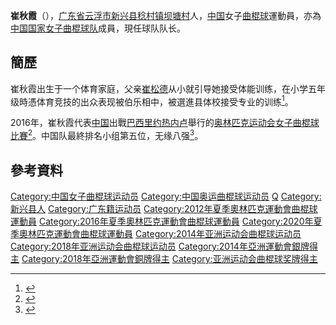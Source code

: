 {{Infobox sportsperson
| headercolor    = #E9967A
| name           = 崔秋霞
| image          =
| imagesize      = 
| caption        =
| birthname      =
| fullname       =
| nickname       =
| nationality    = 
| residence      =
| birthdate      = {{birth_date_and_age|1990|9|11}}<ref name="伦敦奥运">{{zh-cn}}{{cite web|title=2012伦敦奥运会中国体育代表团成员名录 - 崔秋霞|url=http://2012teamchina.olympic.cn/index.php/personview/persons/16319|access-date=2012-07-15|archive-date=2017-09-23|archive-url=https://web.archive.org/web/20170923145203/http://2012teamchina.olympic.cn/index.php/personview/persons/16319|dead-url=no}}</ref>
| birthplace     = {{CHN}}[[广东省|广东省]][[云浮市|云浮市]]
| height         = {{height|m=1.66}}<ref name="伦敦奥运"/>
| weight         = {{weight|kg=63}}<ref name="伦敦奥运"/>
| website        = 
| country        = {{CHN}}
| sport          = 女子[[曲棍球|曲棍球]]
| collegeteam    =
| club           =
| team           =
| turnedpro      =
| coach          =
| retired        =
| coaching       =
| worlds         =
| regionals      =
| nationals      =
| olympics       =
| paralympics    =
| highestranking =
| pb             =
| medaltemplates = 
| show-medals    = yes
}}
'''崔秋霞'''（{{bd|1990年|9月11日}}），[[广东省|广东省]][[云浮市|云浮市]][[新兴县|新兴县]][[稔村镇|稔村镇]][[坝塘村|坝塘村]]人，[[中国|中国]]女子[[曲棍球|曲棍球]]運動員，亦為[[中国国家女子曲棍球队|中国国家女子曲棍球队]]成員，現任球队队长。

==簡歷==
崔秋霞出生于一个体育家庭，父亲[[崔松德|崔松德]]从小就引导她接受体能训练，在小学五年级時憑体育竞技的出众表现被伯乐相中，被選進县体校接受专业的训练<ref>{{zh-cn}}{{cite news|title=国家女子曲棍球队队长崔秋霞：从新兴走出的“倔孩子”|url=http://yf.southcn.com/content/2016-01/08/content_140407404.htm|agency=南方日报|date=2016-01-08|deadurl=yes|archiveurl=https://web.archive.org/web/20170305002719/http://yf.southcn.com/content/2016-01/08/content_140407404.htm|archivedate=2017-03-05}}</ref>。

2016年，崔秋霞代表[[2016年夏季奥林匹克运动会中国代表团|中国]]出戰[[巴西|巴西]][[里约热内卢|里约热内卢]]舉行的[[2016年夏季奥林匹克运动会|奥林匹克运动会]][[2016年夏季奧林匹克運動會女子曲棍球比賽|女子曲棍球比賽]]<ref>{{zh-cn}}{{cite news|title=2016里约奥运中国曲棍球名单 中国女曲整装待发|url=http://2016.sohu.com/20160718/n459784052.shtml|agency=搜狐体育|date=2016-07-18|access-date=2017-09-23|archive-url=https://web.archive.org/web/20170923194017/http://2016.sohu.com/20160718/n459784052.shtml|archive-date=2017-09-23|dead-url=yes}}</ref>。中国队最終排名小组第五位，无缘八强<ref>{{zh-cn}}{{cite news|title=里约奥运女子曲棍球 中国0 3不敌新西兰无缘八强|url=http://finance.ifeng.com/a/20160814/14743252_0.shtml|agency=华龙网|date=2016-08-14|accessdate=2017-09-23|archive-date=2017-09-23|archive-url=https://web.archive.org/web/20170923195401/http://finance.ifeng.com/a/20160814/14743252_0.shtml|dead-url=no}}</ref>。

==參考資料==
{{Reflist}}

{{2012年夏季奧林匹克運動會中國國家女子曲棍球隊}}
{{2016年夏季奧林匹克運動會中國國家女子曲棍球隊}}

{{DEFAULTSORT:Cui Qiuxia}}
[[Category:中国女子曲棍球运动员|Category:中国女子曲棍球运动员]]
[[Category:中国奥运曲棍球运动员|Category:中国奥运曲棍球运动员]]
[[Category:崔姓|Q]]
[[Category:新兴县人|Category:新兴县人]]
[[Category:广东籍运动员|Category:广东籍运动员]]
[[Category:2012年夏季奧林匹克運動會曲棍球運動員|Category:2012年夏季奧林匹克運動會曲棍球運動員]]
[[Category:2016年夏季奧林匹克運動會曲棍球運動員|Category:2016年夏季奧林匹克運動會曲棍球運動員]]
[[Category:2020年夏季奧林匹克運動會曲棍球運動員|Category:2020年夏季奧林匹克運動會曲棍球運動員]]
[[Category:2014年亚洲运动会曲棍球运动员|Category:2014年亚洲运动会曲棍球运动员]]
[[Category:2018年亚洲运动会曲棍球运动员|Category:2018年亚洲运动会曲棍球运动员]]
[[Category:2014年亞洲運動會銀牌得主|Category:2014年亞洲運動會銀牌得主]]
[[Category:2018年亞洲運動會銅牌得主|Category:2018年亞洲運動會銅牌得主]]
[[Category:亚洲运动会曲棍球奖牌得主|Category:亚洲运动会曲棍球奖牌得主]]